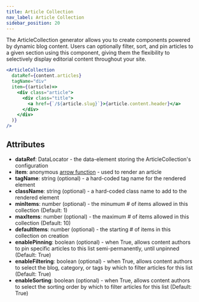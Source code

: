 ```yaml
---
title: Article Collection
nav_label: Article Collection
sidebar_position: 20
---
```


The ArticleCollection generator allows you to create components powered by dynamic blog content. Users can optionally filter, sort, and pin articles to a given section using this component, giving them the flexibility to selectively display editorial content throughout your site.

```jsx
<ArticleCollection 
  dataRef={content.articles}
  tagName="div"
  item={(article)=>
    <div class="article">
      <div class="title">
        <a href={`/${article.slug}`}>{article.content.header}</a>
      </div>
    </div>
  )}
/>
```

## Attributes

* **dataRef**: DataLocator - the data-element storing the ArticleCollection's configuration
* **item**: anonymous [arrow function](https://www.w3schools.com/js/js\_arrow\_function.asp) - used to render an article
* **tagName**: string (optional) - a hard-coded tag name for the rendered element
* **className**: string (optional) - a hard-coded class name to add to the rendered element
* **minItems**: number (optional) - the minumum # of items allowed in this collection (Default: 1)
* **maxItems**: number (optional) - the maximum # of items allowed in this collection (Default: 10)
* **defaultItems**: number (optional) - the starting # of items in this collection on creation
* **enablePinning**: boolean (optional) - when True, allows content authors to pin specific articles to this list semi-permanently, until unpinned (Default: True)
* **enableFiltering**: boolean (optional) - when True, allows content authors to select the blog, category, or tags by which to filter articles for this list (Default: True)
* **enableSorting**: boolean (optional) - when True, allows content authors to select the sorting order by which to filter articles for this list (Default: True)
